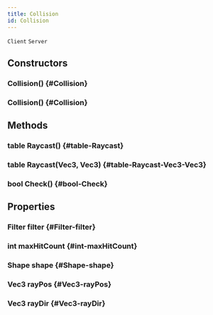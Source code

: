 ```yaml
---
title: Collision
id: Collision
---
```

`Client`
`Server`

## Constructors

### Collision() {#Collision}

### Collision() {#Collision}

## Methods

### table Raycast() {#table-Raycast}

### table Raycast(Vec3, Vec3) {#table-Raycast-Vec3-Vec3}

### bool Check() {#bool-Check}

## Properties

### Filter filter {#Filter-filter}

### int maxHitCount {#int-maxHitCount}

### Shape shape {#Shape-shape}

### Vec3 rayPos {#Vec3-rayPos}

### Vec3 rayDir {#Vec3-rayDir}

